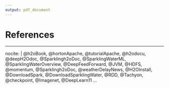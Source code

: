 ```yaml
---
output: pdf_document
---
```


\backmatter

<!-- 
If you'd like to change the name of the bibliography to something else,
delete "References" and replace it.
-->

# References

<!--
To remove the indentation of the first entry.
-->
\noindent

<!--
To create a hanging indent and spacing between entries.  These three lines may need to be removed for styles that don't require the hanging indent.
-->

\setlength{\parindent}{-0.20in}
\setlength{\leftskip}{0.20in}
\setlength{\parskip}{8pt}


<!--
This is just for testing with more citations for the bibliography at the end.  Add other entries into the list here if you'd like them to appear in the bibliography even if they weren't explicitly cited in the document.
-->

---
nocite: | 
  @h2oBook, @hortonApache, @tutorialApache, @h2odocu, @deepH2Odoc, @Sparklingh2oDoc, @SparklingWaterML, @SparklingWaterOverview, 
  @DeepFeedForward, @JVM, @HDFS, @momentum, @Sparklingh2oDoc, @weatherDelayNews, @H2OInstall, @DownloadSpark, @DownloadSparklingWater, 
  @RDD, @Tachyon, @checkpoint, @Imagenet, @DeepLearn11
...
